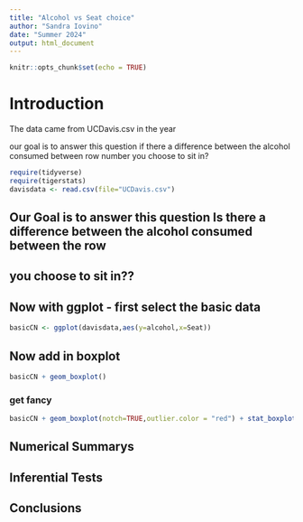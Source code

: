 ```yaml
---
title: "Alcohol vs Seat choice"
author: "Sandra Iovino"
date: "Summer 2024"
output: html_document
---
```


```r
knitr::opts_chunk$set(echo = TRUE)
```
# Introduction  

The data came from UCDavis.csv in the year 

our goal is to answer this question if there a difference between the alcohol consumed between row number you choose to sit in?  


```r
require(tidyverse)
require(tigerstats)
davisdata <- read.csv(file="UCDavis.csv")
```
## Our Goal is to answer this question Is there a difference between the alcohol consumed between the row
## you choose to sit in??




## Now with ggplot - first select the basic data

```r
basicCN <- ggplot(davisdata,aes(y=alcohol,x=Seat))
```
## Now add in boxplot

```r
basicCN + geom_boxplot()
```
  
  
### get fancy  

```r
basicCN + geom_boxplot(notch=TRUE,outlier.color = "red") + stat_boxplot(geom ='errorbar') + labs(title="Fancy notch boxplot \n with 2 lines")
```

## Numerical Summarys 

## Inferential Tests

## Conclusions


